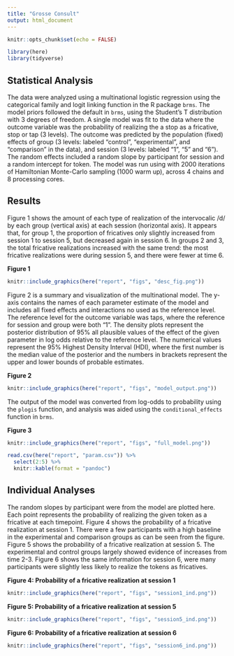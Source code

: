 ```yaml
---
title: "Grosse Consult"
output: html_document
---
```

```r
knitr::opts_chunk$set(echo = FALSE)
```

```r
library(here)
library(tidyverse)
```

## Statistical Analysis

The data were analyzed using a multinational logistic regression using the categorical family and logit linking function in the R package `brms`. The model priors followed the default in `brms`, using the Student's T distribution with 3 degrees of freedom. A single model was fit to the data where the outcome variable was the probability of realizing the a stop as a fricative, stop or tap (3 levels). The outcome was predicted by the population (fixed) effects of group (3 levels: labeled "control", "experimental", and "comparison" in the data), and session (3 levels: labeled "1", "5" and "6"). The random effects included a random slope by participant for session and a random intercept for token. The model was run using with 2000 iterations of Hamiltonian Monte-Carlo sampling (1000 warm up), across 4 chains and 8 processing cores.

## Results

Figure 1 shows the amount of each type of realization of the intervocalic /d/ by each group (vertical axis) at each session (horizontal axis). It appears that, for group 1, the proportion of fricatives only slightly increased from session 1 to session 5, but decreased again in session 6. In groups 2 and 3, the total fricative realizations increased with the same trend: the most fricative realizations were during session 5, and there were fewer at time 6.

**Figure 1**

```r
knitr::include_graphics(here("report", "figs", "desc_fig.png"))
```

Figure 2 is a summary and visualization of the multinational model. The y-axis contains the names of each parameter estimate of the model and includes all fixed effects and interactions no used as the reference level. The reference level for the outcome variable was taps, where the reference for session and group were both "1". The density plots represent the posterior distribution of 95% all plausible values of the effect of the given parameter in log odds relative to the reference level. The numerical values represent the 95% Highest Density Interval (HDI), where the first number is the median value of the posterior and the numbers in brackets represent the upper and lower bounds of probable estimates.

**Figure 2**

```r
knitr::include_graphics(here("report", "figs", "model_output.png"))
```

The output of the model was converted from log-odds to probability using the `plogis` function, and analysis was aided using the `conditional_effects` function in `brms`.

**Figure 3**

```r
knitr::include_graphics(here("report", "figs", "full_model.png"))
```

```r
read.csv(here("report", "param.csv")) %>% 
  select(2:5) %>% 
  knitr::kable(format = "pandoc")

```



## Individual Analyses 

The random slopes by participant were from the model are plotted here. 
Each point represents the probability of realizing the given token as a fricative at each timepoint. 
Figure 4 shows the probability of a fricative realization at session 1.
There were a few participants with a high baseline in the experimental and comparison groups as can be seen from the figure.
Figure 5 shows the probability of a fricative realization at session 5.
The experimental and control groups largely showed evidence of increases from time 2-3.
Figure 6 shows the same information for session 6, were many participants were slightly less likely to realize the tokens as fricatives. 

**Figure 4: Probability of a fricative realization at session 1**
```r
knitr::include_graphics(here("report", "figs", "session1_ind.png"))
```

**Figure 5: Probability of a fricative realization at session 5**
```r
knitr::include_graphics(here("report", "figs", "session5_ind.png"))
```

**Figure 6: Probability of a fricative realization at session 6**
```r
knitr::include_graphics(here("report", "figs", "session6_ind.png"))
```
